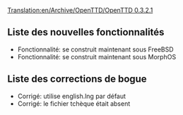 [[Translation:en/Archive/OpenTTD/OpenTTD 0.3.2.1]]


{{fr/Livraison|prec=OpenTTD 0.3.2|suiv=OpenTTD 0.3.3|date=23/05/2004}}

==Liste des nouvelles fonctionnalités==
*Fonctionnalité: se construit maintenant sous FreeBSD
*Fonctionnalité: se construit maintenant sous MorphOS

==Liste des corrections de bogue==
*Corrigé: utilise english.lng par défaut
*Corrigé: le fichier tchèque était absent